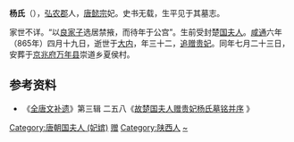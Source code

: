 '''杨氏'''（{{bd|833年||865年|5月17日|catIdx=Y}}），[[弘农郡|弘农郡]]人，[[唐懿宗|唐懿宗]]妃。史书无载，生平见于其墓志。

家世不详。“以[[良家子|良家子]]选居禁掖，而待年于公宫”。生前受封楚[[国夫人|国夫人]]。[[咸通|咸通]]六年（865年）四月十九日，逝世于[[皇城|大内]]，年三十二，[[追赠|追赠]][[贵妃|贵妃]]。同年七月二十三日，安葬于[[京兆府|京兆府]][[万年县_(北周)|万年县]]崇道乡夏侯村。

== 参考资料 ==
*《[[全唐文补遗|全唐文补遗]]》第三辑 二五八《[http://book.zxx.chaoxing.com/ebook/detail.jhtml?id=10501959&page=88 故楚国夫人赠贵妃杨氏墓铭并序] {{Wayback|url=http://book.zxx.chaoxing.com/ebook/detail.jhtml?id=10501959&page=88 |date=20150610205321 }}》
{{唐懿宗皇室}}
{{唐朝人小作品}}
{{DEFAULTSORT:Y}}
[[Category:唐朝国夫人_(妃嫔)|Category:唐朝国夫人 (妃嫔)]]
[[Category:唐朝贵妃|赠]]
[[Category:陕西人|Category:陕西人]]
[[Category:杨姓|~]]